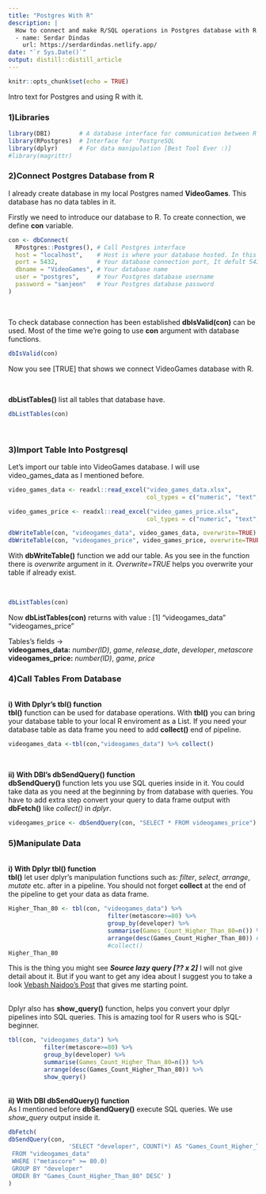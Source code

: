 ```yaml
---
title: "Postgres With R"
description: |
  How to connect and make R/SQL operations in Postgres database with R
  - name: Serdar Dindas 
    url: https://serdardindas.netlify.app/
date: "`r Sys.Date()`"
output: distill::distill_article
---
```


```r
knitr::opts_chunk$set(echo = TRUE)
```

Intro text for Postgres and using R with it.

### 1)Libraries

```r
library(DBI)        # A database interface for communication between R and relational database management systems 
library(RPostgres)  # Interface for 'PostgreSQL
library(dplyr)      # For data manipulation [Best Tool Ever :)]
#library(magrittr)
```

### 2)Connect Postgres Database from R

I already create database in my local Postgres named **VideoGames**. This database has no data tables in it.

Firstly we need to introduce our database to R. To create connection, we define **con** variable.

```r
con <- dbConnect(
  RPostgres::Postgres(), # Call Postgres interface 
  host = "localhost",    # Host is where your database hosted. In this example I use my local database
  port = 5432,           # Your database connection port, It defult 5432 for Postgres
  dbname = "VideoGames", # Your database name
  user = "postgres",     # Your Postgres database username
  password = "sanjeon"   # Your Postgres database password
)
```

\

To check database connection has been established **dbIsValid(con)** can be used. Most of the time we're going to use **con** argument with database functions.

```r
dbIsValid(con)
```

Now you see [TRUE] that shows we connect VideoGames database with R.

\

**dbListTables()** list all tables that database have.

```r
dbListTables(con)
```

\

### 3)Import Table Into Postgresql

Let's import our table into VideoGames database. I will use video_games_data as I mentioned before.

```r
video_games_data <- readxl::read_excel("video_games_data.xlsx", 
                                       col_types = c("numeric", "text", "text", "text", "numeric"))

video_games_price <- readxl::read_excel("video_games_price.xlsx", 
                                       col_types = c("numeric", "text", "numeric"))

dbWriteTable(con, "videogames_data", video_games_data, overwrite=TRUE)
dbWriteTable(con, "videogames_price", video_games_price, overwrite=TRUE)

```

With **dbWriteTable()** function we add our table. As you see in the function there is *overwrite* argument in it. *Overwrite=TRUE* helps you overwrite your table if already exist.

\

```r
dbListTables(con)
```

Now **dbListTables(con)** returns with value : [1] "videogames_data" "videogames_price"

Tables's fields -\>\
**videogames_data:** *number(ID)*, *game*, *release_date*, *developer*, *metascore*\
**videogames_price:** *number(ID)*, *game*, *price*\

###  4)Call Tables From Database 

\
**i) With Dplyr's tbl() function**\
**tbl()** function can be used for database operations. With **tbl()** you can bring your database table to your local R enviroment as a List. If you need your database table as data frame you need to add **collect()** end of pipeline.

```r
videogames_data <-tbl(con,"videogames_data") %>% collect()
```

\

**ii) With DBI's dbSendQuery() function** \
**dbSendQuery()** function lets you use SQL queries inside in it. You could take data as you need at the beginning by from database with queries. You have to add extra step convert your query to data frame output with **dbFetch()** like *collect()* in *dplyr*.

```r
videogames_price <- dbSendQuery(con, "SELECT * FROM videogames_price") %>% dbFetch()
```

###  5)Manipulate Data

\
**i) With Dplyr tbl() function**\
**tbl()** let user dplyr's manipulation functions such as: *filter*, *select*, *arrange*, *mutate* etc. after in a pipeline. You should not forget **collect** at the end of the pipeline to get your data as data frame.

```r
Higher_Than_80 <- tbl(con, "videogames_data") %>% 
                            filter(metascore>=80) %>% 
                            group_by(developer) %>%
                            summarise(Games_Count_Higher_Than_80=n()) %>% 
                            arrange(desc(Games_Count_Higher_Than_80)) #%>% 
                            #collect()
Higher_Than_80
```

This is the thing you might see ***Source lazy query [?? x 2]*** I will not give detail about it. But if you want to get any idea about I suggest you to take a look [Vebash Naidoo's Post](https://sciencificity-blog.netlify.app/posts/2020-12-12-using-the-tidyverse-with-databases/#whats-with-this-lazy-query-were-seeing){target="\"_blank"} that gives me starting point.

\
Dplyr also has **show_query()** function, helps you convert your dplyr pipelines into SQL queries. This is amazing tool for R users who is SQL-beginner.

```r
tbl(con, "videogames_data") %>% 
          filter(metascore>=80) %>% 
          group_by(developer) %>%
          summarise(Games_Count_Higher_Than_80=n()) %>% 
          arrange(desc(Games_Count_Higher_Than_80)) %>%
          show_query()
```


\
**ii) With DBI dbSendQuery() function**\
As I mentioned before **dbSendQuery()** execute SQL queries. We use  *show_query* output inside it.

```r
dbFetch(
dbSendQuery(con, 
                 'SELECT "developer", COUNT(*) AS "Games_Count_Higher_Than_80"
 FROM "videogames_data"
 WHERE ("metascore" >= 80.0)
 GROUP BY "developer"
 ORDER BY "Games_Count_Higher_Than_80" DESC' )
)

```


